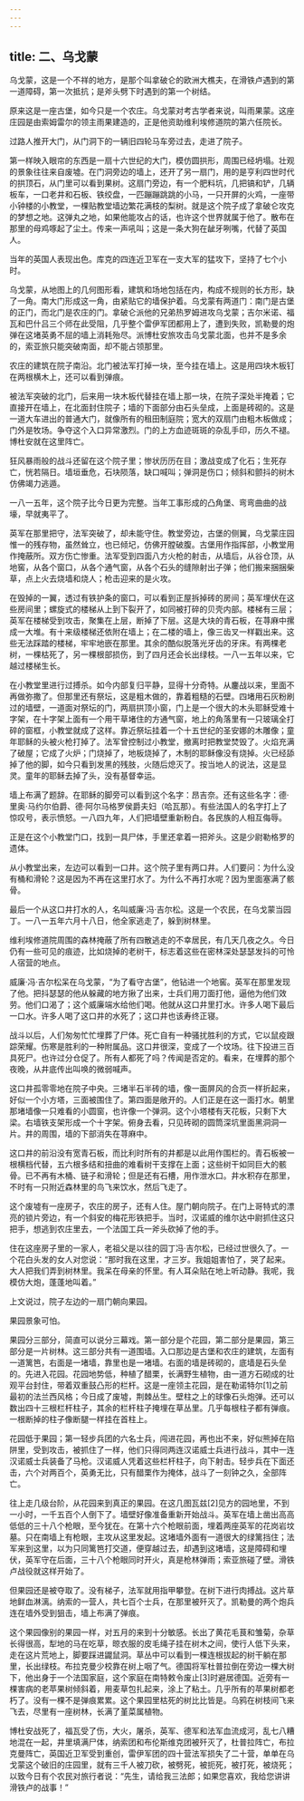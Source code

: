 ```yaml
---
---
---
```

title: 二、乌戈蒙
---




乌戈蒙，这是一个不祥的地方，是那个叫拿破仑的欧洲大樵夫，在滑铁卢遇到的第一道障碍，第一次抵抗；是斧头劈下时遇到的第一个树结。

原来这是一座古堡，如今只是一个农庄。乌戈蒙对考古学者来说，叫雨果蒙。这座庄园是由索姆雷尔的领主雨果建造的，正是他资助维利埃修道院的第六任院长。

过路人推开大门，从门洞下的一辆旧四轮马车旁过去，走进了院子。

第一样映入眼帘的东西是一扇十六世纪的大门，模仿圆拱形，周围已经坍塌。壮观的景象往往来自废墟。在门洞旁边的墙上，还开了另一扇门，用的是亨利四世时代的拱顶石，从门里可以看到果树。这扇门旁边，有一个肥料坑，几把镐和铲，几辆板车，一口老井和石板、铁绞盘，一匹蹦蹦跳跳的小马，一只开屏的火鸡，一座带小钟楼的小教堂，一棵贴教堂墙边繁花满枝的梨树。就是这个院子成了拿破仑攻克的梦想之地。这弹丸之地，如果他能攻占的话，也许这个世界就属于他了。散布在那里的母鸡啄起了尘土。传来一声吼叫；这是一条大狗在龇牙咧嘴，代替了英国人。

当年的英国人表现出色。库克的四连近卫军在一支大军的猛攻下，坚持了七个小时。

乌戈蒙，从地图上的几何图形看，建筑和场地包括在内，构成不规则的长方形，缺了一角。南大门形成这一角，由紧贴它的墙保护着。乌戈蒙有两道门：南门是古堡的正门，而北门是农庄的门。拿破仑派他的兄弟热罗姆进攻乌戈蒙；吉尔米诺、福瓦和巴什吕三个师在此受阻，几乎整个雷伊军团都用上了，遭到失败，凯勒曼的炮弹在这堵英勇不屈的墙上消耗殆尽。派博杜安旅攻击乌戈蒙北面，也并不是多余的，索亚旅只能突破南面，却不能占领那里。

农庄的建筑在院子南沿。北门被法军打掉一块，至今挂在墙上。这是用四块木板钉在两根横木上，还可以看到弹痕。

被法军突破的北门，后来用一块木板代替挂在墙上那一块，在院子深处半掩着；它直接开在墙上，在北面封住院子；墙的下面部分由石头垒成，上面是砖砌的。这是一道大车进出的普通大门，就像所有的租田制庭院；宽大的双扇门由粗木板做成；门外是牧场。争夺这个入口异常激烈。门的上方血迹斑斑的杂乱手印，历久不褪。博杜安就在这里阵亡。

狂风暴雨般的战斗还留在这个院子里；惨状历历在目；激战变成了化石；生死存亡，恍若隔日。墙垣垂危，石块陨落，缺口喊叫；弹洞是伤口；倾斜和颤抖的树木仿佛竭力逃遁。

一八一五年，这个院子比今日更为完整。当年工事形成的凸角堡、弯弯曲曲的战壕，早就夷平了。

英军在那里把守，法军突破了，却未能守住。教堂旁边，古堡的侧翼，乌戈蒙庄园惟一的残存物，虽然耸立，也已倾圮，仿佛开膛破腹。古堡用作指挥部，小教堂用作掩蔽所。双方伤亡惨重。法军受到四面八方火枪的射击，从墙后，从谷仓顶，从地窖，从各个窗口，从各个通气窗，从各个石头的缝隙射出子弹；他们搬来捆捆柴草，点上火去烧墙和烧人；枪击迎来的是火攻。

在毁掉的一翼，透过有铁护条的窗口，可以看到正屋拆掉砖的房间；英军埋伏在这些房间里；螺旋式的楼梯从上到下裂开了，如同被打碎的贝壳内部。楼梯有三层；英军在楼梯受到攻击，聚集在上层，断掉了下层。这是大块的青石板，在荨麻中摞成一大堆。有十来级楼梯还依附在墙上；在二楼的墙上，像三齿叉一样戳出来。这些无法踩踏的楼梯，牢牢地嵌在那里。其余的酷似脱落光牙齿的牙床。有两棵老树，一棵枯死了，另一棵根部损伤，到了四月还会长出绿枝。一八一五年以来，它越过楼梯生长。

在小教堂里进行过搏杀。如今内部复归平静，显得十分奇特。从鏖战以来，里面不再做弥撒了。但那里还有祭坛，这是粗木做的，靠着粗糙的石壁。四堵用石灰粉刷过的墙壁，一道面对祭坛的门，两扇拱顶小窗，门上是一个很大的木头耶稣受难十字架，在十字架上面有一个用干草堵住的方通气窗，地上的角落里有一只玻璃全打碎的窗框，小教堂就成了这样。靠近祭坛挂着一个十五世纪的圣安娜的木雕像；童年耶稣的头被火枪打掉了。法军曾控制过小教堂，撤离时把教堂焚毁了。火焰充满了破屋；它成了火炉；门烧掉了，地板烧掉了，木制的耶稣像没有烧掉。火已经舔掉了他的脚，如今只看到发黑的残肢，火随后熄灭了。按当地人的说法，这是显灵。童年的耶稣去掉了头，没有基督幸运。

墙上布满了题辞。在耶稣的脚旁可以看到这个名字：昂吉奈。还有这些名字：德·里奥·马约尔伯爵、德·阿尔马格罗侯爵夫妇（哈瓦那）。有些法国人的名字打上了惊叹号，表示愤怒。一八四九年，人们把墙壁重新粉白。各民族的人相互侮辱。

正是在这个小教堂门口，找到一具尸体，手里还拿着一把斧头。这是少尉勒格罗的遗体。

从小教堂出来，左边可以看到一口井。这个院子里有两口井。人们要问：为什么没有桶和滑轮？这是因为不再在这里打水了。为什么不再打水呢？因为里面塞满了骸骨。

最后一个从这口井打水的人，名叫威廉·冯·吉尔松。这是一个农民，在乌戈蒙当园丁。一八一五年六月十八日，他全家逃走了，躲到树林里。

维利埃修道院周围的森林掩蔽了所有四散逃走的不幸居民，有几天几夜之久。今日仍有一些可见的痕迹，比如烧掉的老树干，标志着这些在密林深处瑟瑟发抖的可怜人宿营的地点。

威廉·冯·吉尔松呆在乌戈蒙，“为了看守古堡”，他钻进一个地窖。英军在那里发现了他。把抖瑟瑟的他从躲藏的地方揪了出来，士兵们用刀面打他，逼他为他们效劳。他们口渴了；这个威廉端水给他们喝。他就从这口井里打水。许多人喝下最后一口水。许多人喝了这口井的水死了；这口井也该寿终正寝。

战斗以后，人们匆匆忙忙埋葬了尸体。死亡自有一种骚扰胜利的方式，它以鼠疫跟踪荣耀。伤寒是胜利的一种附属品。这口井很深，变成了一个坟场。往下投进三百具死尸。也许过分仓促了。所有人都死了吗？传闻是否定的。看来，在埋葬的那个夜晚，从井底传出叫唤的微弱喊声。

这口井孤零零地在院子中央。三堵半石半砖的墙，像一面屏风的合页一样折起来，好似一个小方塔，三面被围住了。第四面是敞开的。人们正是在这一面打水。朝里那堵墙像一只难看的小圆窗，也许像一个弹洞。这个小塔楼有天花板，只剩下大梁。右墙铁支架形成一个十字架。俯身去看，只见砖砌的圆筒深坑里面黑洞洞一片。井的周围，墙的下部消失在荨麻中。

这口井的前沿没有宽青石板，而比利时所有的井都是以此用作围栏的。青石板被一根横档代替，五六根多结和扭曲的难看树干支撑在上面；这些树干如同巨大的骸骨。已不再有木桶、链子和滑轮；但是还有石槽，用作泄水口。井水积存在那里，不时有一只附近森林里的鸟飞来饮水，然后飞走了。

这个废墟有一座房子，农庄的房子，还有人住。屋门朝向院子。在门上哥特式的漂亮的锁片旁边，有一个斜安的梅花形铁把手。当时，汉诺威的维尔达中尉抓住这只把手，想逃到农庄里去，一个法国工兵一斧头砍掉了他的手。

住在这座房子里的一家人，老祖父是以往的园丁冯·吉尔松，已经过世很久了。一个花白头发的女人对您说：“那时我在这里，才三岁。我姐姐害怕了，哭了起来。大人把我们弄到树林里。我呆在母亲的怀里。有人耳朵贴在地上听动静。我呢，我模仿大炮，蓬蓬地叫着。”

上文说过，院子左边的一扇门朝向果园。

果园景象可怕。

果园分三部分，简直可以说分三幕戏。第一部分是个花园，第二部分是果园，第三部分是一片树林。这三部分共有一道围墙。入口那边是古堡和农庄的建筑，左面有一道篱笆，右面是一堵墙，靠里也是一堵墙。右面的墙是砖砌的，底墙是石头垒的。先进入花园。花园地势低，种植了醋栗，长满野生植物，由一道方石砌成的壮观平台封住，带着双重鼓凸形的栏杆。这是一座领主花园，是在勒诺特尔[1]之前最初的法兰西风格；今日成了废墟，荆棘丛生。壁柱之上的球像石头炮弹。还可以数出四十三根栏杆柱子，其余的栏杆柱子掩埋在草丛里。几乎每根柱子都有弹痕。一根断掉的柱子像断腿一样挂在首柱上。

花园低于果园；第一轻步兵团的六名士兵，闯进花园，再也出不来，好似熊掉在陷阱里，受到攻击，被抓住了一样，他们只得同两连汉诺威士兵进行战斗，其中一连汉诺威士兵装备了马枪。汉诺威人凭着这些栏杆柱子，向下射击。轻步兵在下面还击，六个对两百个，英勇无比，只有醋栗作为掩体，战斗了一刻钟之久，全部阵亡。

往上走几级台阶，从花园来到真正的果园。在这几图瓦兹[2]见方的园地里，不到一小时，一千五百个人倒下了。墙壁好像准备重新开始战斗。英军在墙上凿出高高低低的三十八个枪眼，至今犹在。在第十六个枪眼前面，埋着两座英军的花岗岩坟墓。只在南墙上有枪眼，主攻从这里发起。这堵墙外面有一道很大的绿篱挡住；法军来到这里，以为只同篱笆打交道，便穿越过去，却遇到这堵墙，这是障碍和埋伏，英军守在后面，三十八个枪眼同时开火，真是枪林弹雨；索亚旅碰了壁。滑铁卢战役就这样开始了。

但果园还是被夺取了。没有梯子，法军就用指甲攀登。在树下进行肉搏战。这片草地鲜血淋漓。纳索的一营人，共七百个士兵，在那里被歼灭了。凯勒曼的两个炮兵连在墙外受到狙击，墙上布满了弹痕。

这个果园像别的果园一样，对五月的来到十分敏感。长出了黄花毛茛和雏菊，杂草长得很高，犁地的马在吃草，晾衣服的皮毛绳子挂在树木之间，使行人低下头来，走在这片荒地上，脚要踩进鼹鼠洞。草丛中可以看到一棵连根拔起的树干躺在那里，长出绿枝。布拉克曼少校靠在树上咽了气。德国将军杜普拉倒在旁边一棵大树下，他出身于一个法国家庭，这个家庭在南特敕令废止[3]时避居德国。近旁有一棵害病的老苹果树倾斜着，用麦草包扎起来，涂上了粘土。几乎所有的苹果树都老朽了。没有一棵不是弹痕累累。这个果园里枯死的树比比皆是。乌鸦在树枝间飞来飞去，尽里有一座树林，长满了堇菜属植物。

博杜安战死了，福瓦受了伤，大火，屠杀，英军、德军和法军血流成河，乱七八糟地混在一起，井里填满尸体，纳索团和布伦斯维克团被歼灭了，杜普拉阵亡，布拉克曼阵亡，英国近卫军受到重创，雷伊军团的四十营法军损失了二十营，单单在乌戈蒙这个破旧的庄园里，就有三千人被刀砍，被劈死，被扼死，被打死，被烧死；以致今日有个农民对旅行者说：“先生，请给我三法郎；如果您喜欢，我给您讲讲滑铁卢的战事！”